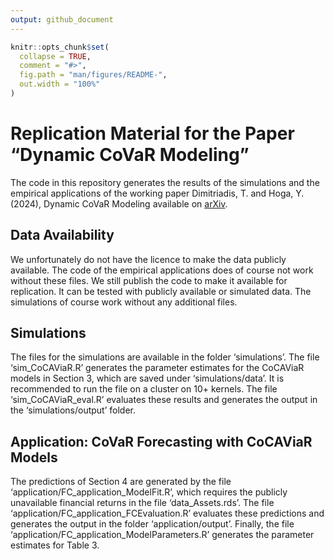 ```yaml
---
output: github_document
---
```


<!-- README.md is generated from README.Rmd. Please edit that file -->

```r
knitr::opts_chunk$set(
  collapse = TRUE,
  comment = "#>",
  fig.path = "man/figures/README-",
  out.width = "100%"
)
```

# Replication Material for the Paper "Dynamic CoVaR Modeling"

<!-- badges: start -->
<!-- badges: end -->

The code in this repository generates the results of the simulations and the empirical applications of the working paper
Dimitriadis, T. and Hoga, Y. (2024), Dynamic CoVaR Modeling available on [arXiv](https://arxiv.org/abs/2206.14275).


## Data Availability

We unfortunately do not have the licence to make the data publicly available. 
The code of the empirical applications does of course not work without these files.
We still publish the code to make it available for replication. 
It can be tested with publicly available or simulated data.
The simulations of course work without any additional files.


## Simulations

The files for the simulations are available in the folder 'simulations'.
The file 'sim_CoCAViaR.R' generates the parameter estimates for the CoCAViaR models in Section 3,
which are saved under 'simulations/data'. 
It is recommended to run the file on a cluster on 10+ kernels.
The file 'sim_CoCAViaR_eval.R' evaluates these results and generates the output in the 'simulations/output' folder.


## Application: CoVaR Forecasting with CoCAViaR Models

The predictions of Section 4 are generated by the file 'application/FC_application_ModelFit.R',
which requires the publicly unavailable financial returns in the file 'data_Assets.rds'.
The file 'application/FC_application_FCEvaluation.R' evaluates these predictions 
and generates the output in the folder 'application/output'.
Finally, the file 'application/FC_application_ModelParameters.R' generates the 
parameter estimates for Table 3.




